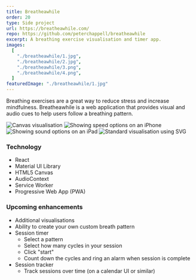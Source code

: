 ```yaml
---
title: Breatheawhile
order: 20
type: Side project
url: https://breatheawhile.com/
repo: https://github.com/peterchappell/breatheawhile
excerpt: A breathing exercise visualisation and timer app.
images:
  [
    "./breatheawhile/1.jpg",
    "./breatheawhile/2.jpg",
    "./breatheawhile/3.png",
    "./breatheawhile/4.png",
  ]
featuredImage: "./breatheawhile/1.jpg"
---
```


Breathing exercises are a great way to reduce stress and increase mindfulness. Breatheawhile
is a web application that provides visual and audio cues to help users follow a breathing pattern.

<ProjectLink url="https://breatheawhile.com/" />

<Gallery>

![Canvas visualisation](./breatheawhile/1.jpg)
![Showing speed options on an iPhone](./breatheawhile/3.png)
![Showing sound options on an iPad](./breatheawhile/2.jpg)
![Standard visualisation using SVG](./breatheawhile/4.png)

</Gallery>

### Technology

- React
- Material UI Library
- HTML5 Canvas
- AudioContext
- Service Worker
- Progressive Web App (PWA)

### Upcoming enhancements

- Additional visualisations
- Ability to create your own custom breath pattern
- Session timer
  - Select a pattern
  - Select how many cycles in your session
  - Click "start"
  - Count down the cycles and ring an alarm when session is complete
- Session tracker
  - Track sessions over time (on a calendar UI or similar)
